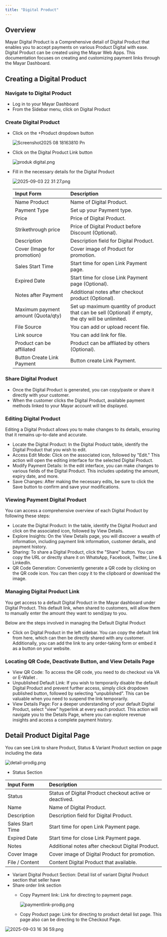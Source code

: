 ```yaml
---
title: "Digital Product"
---
```


## Overview

Mayar Digital Product is a Comprehensive detail of Digital Product that enables you to accept payments on various Product Digital with ease. Digital Product can be created using the Mayar Web Apps. This documentation focuses on creating and customizing payment links through the Mayar Dashboard.

## Creating a Digital Product

### Navigate to Digital Product

- Log in to your Mayar Dashboard
- From the Sidebar menu, click on Digital Product

### Create Digital Product

- Click on the \+Product dropdown button

  ![Screenshot2025 08 18163810 Pn](/images/Screenshot2025-08-18163810.png)
- Click on the Digital Product Link button

  ![produk digital.png](/images/produkdigital.png)
- Fill in the necessary details for the Digital Product

  ![2025-09-03 22 31 27.png](/images/2025-09-03223127.png)

  | **Input Form**                     | **Description**                                                                                     |
  | :--------------------------------- | :-------------------------------------------------------------------------------------------------- |
  | Name Product                       | Name of Digital Product.                                                                            |
  | Payment Type                       | Set up your Payment type.                                                                           |
  | Price                              | Price of Digital Product.                                                                           |
  | Strikethrough price                | Price of Digital Product before Discount (Optional).                                                |
  | Description                        | Description field for Digital Product.                                                              |
  | Cover (Image for promotion)        | Cover image of Product for promotion.                                                               |
  | Sales Start Time                   | Start time for open Link Payment page.                                                              |
  | Expired Date                       | Start time for close Link Payment page (Optional).                                                  |
  | Notes after Payment                | Additional notes after checkout product (Optional).                                                 |
  | Maximum payment amount (Quota/qty) | Set up maximum quantity of product that can be sell (Optional) if empty, the qty will be unlimited. |
  | File Source                        | You can add or upload recent file.                                                                  |
  | Link source                        | You can add link for file.                                                                          |
  | Product can be affiliated          | Product can be affliated by others (Optional).                                                      |
  | Button Create Link Payment         | Button create Link Payment.                                                                         |

### Share Digital Product

- Once the Digital Product is generated, you can copy/paste or share it directly with your customer.
- When the customer clicks the Digital Product, available payment methods linked to your Mayar account will be displayed.

### Editing Digital Product

Editing a Digital Product allows you to make changes to its details, ensuring that it remains up-to-date and accurate.

- Locate the Digital Product: In the Digital Product table, identify the Digital Product that you wish to edit.
- Access Edit Mode: Click on the associated icon, followed by "Edit." This action will open the editing interface for the selected Digital Product.
- Modify Payment Details: In the edit interface, you can make changes to various fields of the Digital Product. This includes updating the amount, expiry date, and more.
- Save Changes: After making the necessary edits, be sure to click the Save button to confirm and save your modifications.

### Viewing Payment Digital Product

You can access a comprehensive overview of each Digital Product by following these steps:

- Locate the Digital Product: In the table, identify the Digital Product and click on the associated icon, followed by View Details.
- Explore Insights: On the View Details page, you will discover a wealth of information, including payment link information, customer details, and payment history.
- Sharing: To share a Digital Product, click the "Share" button. You can copy the URL or directly share it on WhatsApp, Facebook, Twitter, Line & LinkedIn.
- QR Code Generation: Conveniently generate a QR code by clicking on the QR code icon. You can then copy it to the clipboard or download the image.

### Managing Digital Product Link

You get access to a default Digital Product in the Mayar dashboard under Digital Product. This default link, when shared to customers, will allow them to manually enter the amount they want to send/pay to you.

Below are the steps involved in managing the Default Digital Product

- Click on Digital Product in the left sidebar. You can copy the default link from here, which can then be directly shared with any customer. Additionally, you can add the link to any order-taking form or embed it as a button on your website.

### Locating QR Code, Deactivate Button, and View Details Page

- View QR Code: To access the QR code, you need to do checkout via VA or E-Wallet .
- Unpublished Default Link: If you wish to temporarily disable the default Digital Product and prevent further access, simply click dropdown published button, followed by selecting “unpublished”. This can be valuable when you need to suspend the link temporarily.
- View Details Page: For a deeper understanding of your default Digital Product, select "view" hyperlink at every each product. This action will navigate you to the Details Page, where you can explore revenue insights and access a complete payment history.

## Detail Product Digital Page

You can see Link to share Product, Status & Variant Product section on page including the data

![detail-prodig.png](/images/detail-prodig.png)

- Status Section

| **Input Form**   | **Description**                                         |
| :--------------- | :------------------------------------------------------ |
| Status           | Status of Digital Product checkout active or deactived. |
| Name             | Name of Digital Product.                                |
| Description      | Description field for Digital Product.                  |
| Sales Start Time | Start time for open Link Payment page.                  |
| Expired Date     | Start time for close Link Payment page.                 |
| Notes            | Additional notes after checkout Digital Product.        |
| Cover Image      | Cover image of Digital Product for promotion.           |
| File / Content   | Content Digital Product that available.                 |

- Variant Digital Product Section: Detail list of variant Digital Product section that seller have
- Share order link section
  - Copy Payment link: Link for directing to payment page.

    ![paymentlink-prodig.png](/images/paymentlink-prodig.png)
  - Copy Product page: Link for directing to product detail list page. This page also can be directing to the Checkout Page.

![2025-09-03 16 36 59.png](/images/2025-09-03163659.png)
